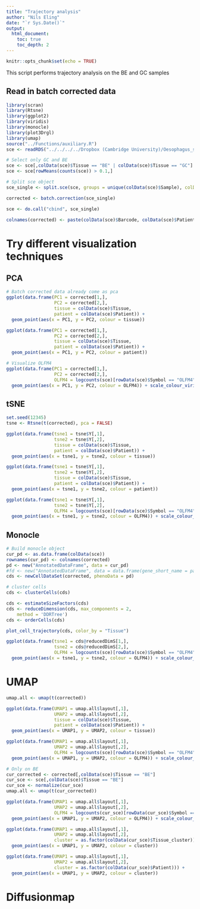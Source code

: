 ```yaml
---
title: "Trajectory analysis"
author: "Nils Eling"
date: "`r Sys.Date()`"
output: 
  html_document:
    toc: true
    toc_depth: 2
---
```


```r
knitr::opts_chunk$set(echo = TRUE)
```

This script performs trajectory analysis on the BE and GC samples

## Read in batch corrected data

```r
library(scran)
library(Rtsne)
library(ggplot2)
library(viridis)
library(monocle)
library(plot3Drgl)
library(umap)
source("../Functions/auxiliary.R")
sce <- readRDS("../../../../Dropbox (Cambridge University)/Oesophagus_single_cell/All_corrected_sce.rds")

# Select only GC and BE
sce <- sce[,colData(sce)$Tissue == "BE" | colData(sce)$Tissue == "GC"]
sce <- sce[rowMeans(counts(sce)) > 0.1,]

# Split sce object
sce_single <- split.sce(sce, groups = unique(colData(sce)$Sample), colData.name = "Sample")

corrected <- batch.correction(sce_single)

sce <- do.call("cbind", sce_single)

colnames(corrected) <- paste(colData(sce)$Barcode, colData(sce)$Patient, colData(sce)$Tissue, sep = "_")
```

# Try different visualization techniques

## PCA

```r
# Batch corrected data already come as pca
ggplot(data.frame(PC1 = corrected[1,],
                  PC2 = corrected[2,],
                  tissue = colData(sce)$Tissue,
                  patient = colData(sce)$Patient)) + 
  geom_point(aes(x = PC1, y = PC2, colour = tissue))

ggplot(data.frame(PC1 = corrected[1,],
                  PC2 = corrected[2,],
                  tissue = colData(sce)$Tissue,
                  patient = colData(sce)$Patient)) + 
  geom_point(aes(x = PC1, y = PC2, colour = patient))

# Visualize OLFM4
ggplot(data.frame(PC1 = corrected[1,],
                  PC2 = corrected[2,],
                  OLFM4 = logcounts(sce)[rowData(sce)$Symbol == "OLFM4",])) +
  geom_point(aes(x = PC1, y = PC2, colour = OLFM4)) + scale_colour_viridis()
```

## tSNE

```r
set.seed(12345)
tsne <- Rtsne(t(corrected), pca = FALSE)

ggplot(data.frame(tsne1 = tsne$Y[,1],
                  tsne2 = tsne$Y[,2],
                  tissue = colData(sce)$Tissue,
                  patient = colData(sce)$Patient)) + 
  geom_point(aes(x = tsne1, y = tsne2, colour = tissue))

ggplot(data.frame(tsne1 = tsne$Y[,1],
                  tsne2 = tsne$Y[,2],
                  tissue = colData(sce)$Tissue,
                  patient = colData(sce)$Patient)) + 
  geom_point(aes(x = tsne1, y = tsne2, colour = patient))

ggplot(data.frame(tsne1 = tsne$Y[,1],
                  tsne2 = tsne$Y[,2],
                  OLFM4 = logcounts(sce)[rowData(sce)$Symbol == "OLFM4",])) +
  geom_point(aes(x = tsne1, y = tsne2, colour = OLFM4)) + scale_colour_viridis()

```

## Monocle

```r
# Build monocle object
cur_pd <- as.data.frame(colData(sce))
rownames(cur_pd) <- colnames(corrected)
pd <- new("AnnotatedDataFrame", data = cur_pd)
#fd <- new("AnnotatedDataFrame", data = data.frame(gene_short_name = paste("PC", 1:50, sep = "")))
cds <- newCellDataSet(corrected, phenoData = pd)

# cluster cells
cds <- clusterCells(cds)

cds <- estimateSizeFactors(cds)
cds <- reduceDimension(cds, max_components = 2,
    method = 'DDRTree')
cds <- orderCells(cds)

plot_cell_trajectory(cds, color_by = "Tissue")

ggplot(data.frame(tsne1 = cds@reducedDimS[1,],
                  tsne2 = cds@reducedDimS[2,],
                  OLFM4 = logcounts(sce)[rowData(sce)$Symbol == "OLFM4",])) +
  geom_point(aes(x = tsne1, y = tsne2, colour = OLFM4)) + scale_colour_viridis()
```

# UMAP

```r
umap.all <- umap(t(corrected))

ggplot(data.frame(UMAP1 = umap.all$layout[,1],
                  UMAP2 = umap.all$layout[,2],
                  tissue = colData(sce)$Tissue,
                  patient = colData(sce)$Patient)) + 
  geom_point(aes(x = UMAP1, y = UMAP2, colour = tissue))

ggplot(data.frame(UMAP1 = umap.all$layout[,1],
                  UMAP2 = umap.all$layout[,2],
                  OLFM4 = logcounts(sce)[rowData(sce)$Symbol == "OLFM4",])) +
  geom_point(aes(x = UMAP1, y = UMAP2, colour = OLFM4)) + scale_colour_viridis()

# Only on BE
cur_corrected <- corrected[,colData(sce)$Tissue == "BE"]
cur_sce <- sce[,colData(sce)$Tissue == "BE"]
cur_sce <- normalize(cur_sce)
umap.all <- umap(t(cur_corrected))

ggplot(data.frame(UMAP1 = umap.all$layout[,1],
                  UMAP2 = umap.all$layout[,2],
                  OLFM4 = logcounts(cur_sce)[rowData(cur_sce)$Symbol == "OLFM4",])) +
  geom_point(aes(x = UMAP1, y = UMAP2, colour = OLFM4)) + scale_colour_viridis()

ggplot(data.frame(UMAP1 = umap.all$layout[,1],
                  UMAP2 = umap.all$layout[,2],
                  cluster = as.factor(colData(cur_sce)$Tissue_cluster))) + 
  geom_point(aes(x = UMAP1, y = UMAP2, colour = cluster))

ggplot(data.frame(UMAP1 = umap.all$layout[,1],
                  UMAP2 = umap.all$layout[,2],
                  cluster = as.factor(colData(cur_sce)$Patient))) + 
  geom_point(aes(x = UMAP1, y = UMAP2, colour = cluster))

```

# Diffusionmap


